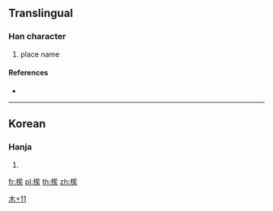==Translingual==

===Han character===
{{Han char|rn=75|rad=木|as=11|sn=15|four=|canj=DYPF}}

# place name

====References====
* {{Han ref|kx=0551.181|dj=0945.130|hdz=21279.021|uh=6A74|ud=27252}}

----

==Korean==

===Hanja===
{{ko-hanja|hangeul=[[자]]|eumhun=|rv=ja|mr=cha|y=ca}}

# {{defn|lang=ko|sort=木11}}

[[Category:Korean-only CJKV Characters|木+11]]

[[fr:橴]]
[[pl:橴]]
[[th:橴]]
[[zh:橴]]